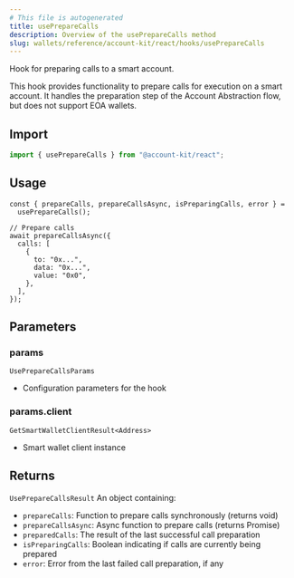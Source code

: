 ```yaml
---
# This file is autogenerated
title: usePrepareCalls
description: Overview of the usePrepareCalls method
slug: wallets/reference/account-kit/react/hooks/usePrepareCalls
---
```


Hook for preparing calls to a smart account.

This hook provides functionality to prepare calls for execution on a smart account.
It handles the preparation step of the Account Abstraction flow, but does not support EOA wallets.

## Import

```ts
import { usePrepareCalls } from "@account-kit/react";
```

## Usage

```tsx
const { prepareCalls, prepareCallsAsync, isPreparingCalls, error } =
  usePrepareCalls();

// Prepare calls
await prepareCallsAsync({
  calls: [
    {
      to: "0x...",
      data: "0x...",
      value: "0x0",
    },
  ],
});
```

## Parameters

### params

`UsePrepareCallsParams`

- Configuration parameters for the hook

### params.client

`GetSmartWalletClientResult<Address>`

- Smart wallet client instance

## Returns

`UsePrepareCallsResult`
An object containing:

- `prepareCalls`: Function to prepare calls synchronously (returns void)
- `prepareCallsAsync`: Async function to prepare calls (returns Promise)
- `preparedCalls`: The result of the last successful call preparation
- `isPreparingCalls`: Boolean indicating if calls are currently being prepared
- `error`: Error from the last failed call preparation, if any
